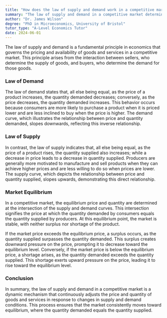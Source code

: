 ```yaml
---
title: "How does the law of supply and demand work in a competitive market?"
summary: "The law of supply and demand in a competitive market determines the price and quantity of goods and services."
author: "Dr. James Wilson"
degree: "PhD in Microeconomics, University of Bristol"
tutor_type: "A-Level Economics Tutor"
date: 2024-06-01
---
```


The law of supply and demand is a fundamental principle in economics that governs the pricing and availability of goods and services in a competitive market. This principle arises from the interaction between sellers, who determine the supply of goods, and buyers, who determine the demand for those goods.

### Law of Demand

The law of demand states that, all else being equal, as the price of a product increases, the quantity demanded decreases; conversely, as the price decreases, the quantity demanded increases. This behavior occurs because consumers are more likely to purchase a product when it is priced lower and are less inclined to buy when the price is higher. The demand curve, which illustrates the relationship between price and quantity demanded, slopes downwards, reflecting this inverse relationship.

### Law of Supply

In contrast, the law of supply indicates that, all else being equal, as the price of a product rises, the quantity supplied also increases; while a decrease in price leads to a decrease in quantity supplied. Producers are generally more motivated to manufacture and sell products when they can achieve higher prices and are less willing to do so when prices are lower. The supply curve, which depicts the relationship between price and quantity supplied, slopes upwards, demonstrating this direct relationship.

### Market Equilibrium

In a competitive market, the equilibrium price and quantity are determined at the intersection of the supply and demand curves. This intersection signifies the price at which the quantity demanded by consumers equals the quantity supplied by producers. At this equilibrium point, the market is stable, with neither surplus nor shortage of the product.

If the market price exceeds the equilibrium price, a surplus occurs, as the quantity supplied surpasses the quantity demanded. This surplus creates downward pressure on the price, prompting it to decrease toward the equilibrium level. Conversely, if the market price is below the equilibrium price, a shortage arises, as the quantity demanded exceeds the quantity supplied. This shortage exerts upward pressure on the price, leading it to rise toward the equilibrium level.

### Conclusion

In summary, the law of supply and demand in a competitive market is a dynamic mechanism that continuously adjusts the price and quantity of goods and services in response to changes in supply and demand conditions. This process ensures that the market consistently moves toward equilibrium, where the quantity demanded equals the quantity supplied.
    